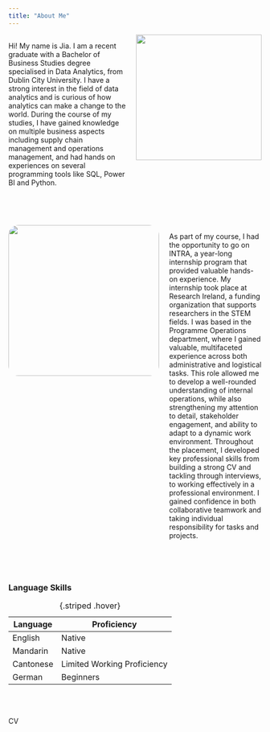 ```yaml
---
title: "About Me"
---
```


<div style="display: flex; flex-direction: row-reverse; align-items: centre; gap: 20px;">
  <a href="https://www.dcu.ie/" target="_blank">
    <img src="assets/DCU_logo.png" width="250px" style="border-radius: 1px;">
  </a>
  <p>
    Hi! My name is Jia. I am a recent graduate with a Bachelor of Business Studies degree specialised in Data Analytics, from Dublin City University. I have a strong interest in the field of data analytics and is curious of how analytics can make a change to the world. During the course of my studies, I have gained knowledge on multiple business aspects including supply chain management and operations management, and had hands on experiences on several programming tools like SQL, Power BI and Python. 
  </p>
</div>

<br><br> 

<div style="display: flex; align-items: centre; gap: 20px;">
  <a href="https://www.researchireland.ie/" target="_blank">
    <img src="assets/RI_logo.png" width="300px" style="border-radius: 20px;">
  </a>
  <p>
As part of my course, I had the opportunity to go on INTRA, a year-long internship program that provided valuable hands-on experience. My internship took place at Research Ireland, a funding organization that supports researchers in the STEM fields. I was based in the Programme Operations department, where I gained valuable, multifaceted experience across both administrative and logistical tasks. This role allowed me to develop a well-rounded understanding of internal operations, while also strengthening my attention to detail, stakeholder engagement, and ability to adapt to a dynamic work environment. Throughout the placement, I developed key professional skills from building a strong CV and tackling through interviews, to working effectively in a professional environment. I gained confidence in both collaborative teamwork and taking individual responsibility for tasks and projects.
  </p>
</div>

<br><br> 

### Language Skills

| Language   | Proficiency                 |
|------------|-----------------------------|
| English    | Native                      |
| Mandarin   | Native                      |
| Cantonese  | Limited Working Proficiency |
| German     | Beginners                   |

: {.striped .hover}

<br><br> 

CV